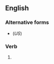 ==English==

===Alternative forms===
* {{l|en|polarizing}} (''US'')

===Verb===
{{head|en|verb form}}

# {{present participle of|polarise|lang=en|nocat=1}}